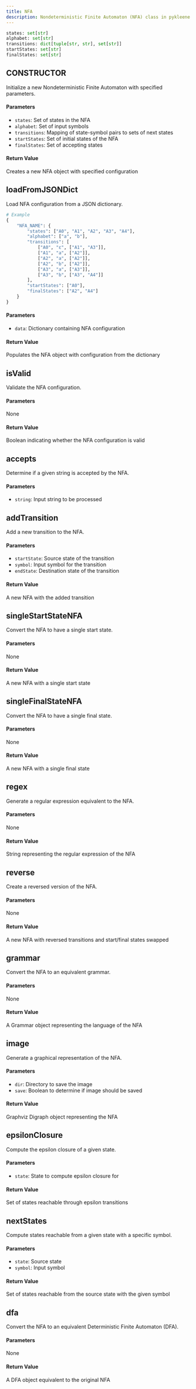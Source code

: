 ```yaml
---
title: NFA
description: Nondeterministic Finite Automaton (NFA) class in pykleene 
---
```


```python showLineNumbers
states: set[str]
alphabet: set[str]
transitions: dict[tuple[str, str], set[str]]
startStates: set[str]
finalStates: set[str]
```

## CONSTRUCTOR 
Initialize a new Nondeterministic Finite Automaton with specified parameters.
#### Parameters
- `states`: Set of states in the NFA
- `alphabet`: Set of input symbols 
- `transitions`: Mapping of state-symbol pairs to sets of next states
- `startStates`: Set of initial states of the NFA
- `finalStates`: Set of accepting states
#### Return Value
Creates a new NFA object with specified configuration

## loadFromJSONDict
Load NFA configuration from a JSON dictionary.
```python showLineNumbers
# Example
{
    "NFA_NAME": {
        "states": ["A0", "A1", "A2", "A3", "A4"],
        "alphabet": ["a", "b"],
        "transitions": [
            ["A0", "ε", ["A1", "A3"]],
            ["A1", "a", ["A2"]],
            ["A2", "a", ["A2"]],
            ["A2", "b", ["A2"]],
            ["A3", "a", ["A3"]],
            ["A3", "b", ["A3", "A4"]]
        ],
        "startStates": ["A0"],
        "finalStates": ["A2", "A4"]
    }
}
```
#### Parameters
- `data`: Dictionary containing NFA configuration
#### Return Value
Populates the NFA object with configuration from the dictionary

## isValid
Validate the NFA configuration.
#### Parameters
None
#### Return Value
Boolean indicating whether the NFA configuration is valid

## accepts
Determine if a given string is accepted by the NFA.

#### Parameters
- `string`: Input string to be processed

## addTransition
Add a new transition to the NFA.
#### Parameters
- `startState`: Source state of the transition
- `symbol`: Input symbol for the transition
- `endState`: Destination state of the transition
#### Return Value
A new NFA with the added transition

## singleStartStateNFA
Convert the NFA to have a single start state.
#### Parameters
None
#### Return Value
A new NFA with a single start state

## singleFinalStateNFA
Convert the NFA to have a single final state.
#### Parameters
None
#### Return Value
A new NFA with a single final state

## regex
Generate a regular expression equivalent to the NFA.
#### Parameters
None
#### Return Value
String representing the regular expression of the NFA

## reverse
Create a reversed version of the NFA.
#### Parameters
None
#### Return Value
A new NFA with reversed transitions and start/final states swapped

## grammar
Convert the NFA to an equivalent grammar.
#### Parameters
None
#### Return Value
A Grammar object representing the language of the NFA

## image
Generate a graphical representation of the NFA.
#### Parameters
-  `dir`: Directory to save the image
- `save`: Boolean to determine if image should be saved
#### Return Value
Graphviz Digraph object representing the NFA

## epsilonClosure
Compute the epsilon closure of a given state.
#### Parameters
- `state`: State to compute epsilon closure for
#### Return Value
Set of states reachable through epsilon transitions

## nextStates
Compute states reachable from a given state with a specific symbol.
#### Parameters
- `state`: Source state
- `symbol`: Input symbol
#### Return Value
Set of states reachable from the source state with the given symbol

## dfa
Convert the NFA to an equivalent Deterministic Finite Automaton (DFA).
#### Parameters
None
#### Return Value
A DFA object equivalent to the original NFA